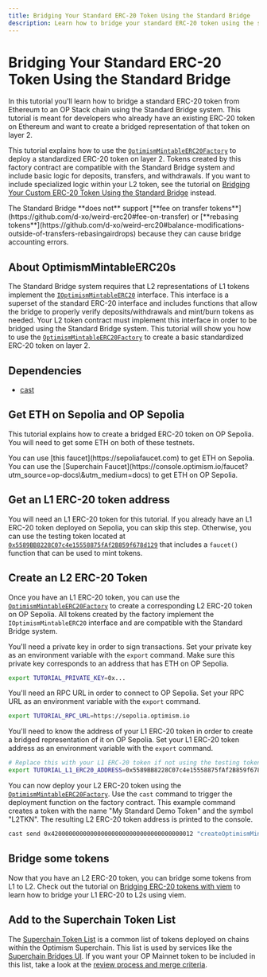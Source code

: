 ```yaml
---
title: Bridging Your Standard ERC-20 Token Using the Standard Bridge
description: Learn how to bridge your standard ERC-20 token using the standard bridge.
---
```





# Bridging Your Standard ERC-20 Token Using the Standard Bridge

In this tutorial you'll learn how to bridge a standard ERC-20 token from Ethereum to an OP Stack chain using the Standard Bridge system.
This tutorial is meant for developers who already have an existing ERC-20 token on Ethereum and want to create a bridged representation of that token on layer 2.

This tutorial explains how to use the [`OptimismMintableERC20Factory`](https://github.com/ethereum-optimism/optimism/blob/develop/packages/contracts-bedrock/src/universal/OptimismMintableERC20Factory.sol) to deploy a standardized ERC-20 token on layer 2.
Tokens created by this factory contract are compatible with the Standard Bridge system and include basic logic for deposits, transfers, and withdrawals.
If you want to include specialized logic within your L2 token, see the tutorial on [Bridging Your Custom ERC-20 Token Using the Standard Bridge](./standard-bridge-custom-token) instead.

<Info>
  The Standard Bridge **does not** support [**fee on transfer tokens**](https://github.com/d-xo/weird-erc20#fee-on-transfer) or [**rebasing tokens**](https://github.com/d-xo/weird-erc20#balance-modifications-outside-of-transfers-rebasingairdrops) because they can cause bridge accounting errors.
</Info>

## About OptimismMintableERC20s

The Standard Bridge system requires that L2 representations of L1 tokens implement the [`IOptimismMintableERC20`](https://github.com/ethereum-optimism/optimism/blob/v1.12.0/packages/contracts-bedrock/src/universal/OptimismMintableERC20.sol) interface.
This interface is a superset of the standard ERC-20 interface and includes functions that allow the bridge to properly verify deposits/withdrawals and mint/burn tokens as needed.
Your L2 token contract must implement this interface in order to be bridged using the Standard Bridge system.
This tutorial will show you how to use the [`OptimismMintableERC20Factory`](https://github.com/ethereum-optimism/optimism/blob/develop/packages/contracts-bedrock/src/universal/OptimismMintableERC20Factory.sol) to create a basic standardized ERC-20 token on layer 2.

## Dependencies

*   [cast](https://book.getfoundry.sh/getting-started/installation)

## Get ETH on Sepolia and OP Sepolia

This tutorial explains how to create a bridged ERC-20 token on OP Sepolia.
You will need to get some ETH on both of these testnets.

<Info>
  You can use [this faucet](https://sepoliafaucet.com) to get ETH on Sepolia.
  You can use the [Superchain Faucet](https://console.optimism.io/faucet?utm_source=op-docs\&utm_medium=docs) to get ETH on OP Sepolia.
</Info>

## Get an L1 ERC-20 token address

You will need an L1 ERC-20 token for this tutorial.
If you already have an L1 ERC-20 token deployed on Sepolia, you can skip this step.
Otherwise, you can use the testing token located at [`0x5589BB8228C07c4e15558875fAf2B859f678d129`](https://sepolia.etherscan.io/address/0x5589BB8228C07c4e15558875fAf2B859f678d129) that includes a `faucet()` function that can be used to mint tokens.

## Create an L2 ERC-20 Token

Once you have an L1 ERC-20 token, you can use the [`OptimismMintableERC20Factory`](https://github.com/ethereum-optimism/optimism/blob/develop/packages/contracts-bedrock/src/universal/OptimismMintableERC20Factory.sol) to create a corresponding L2 ERC-20 token on OP Sepolia.
All tokens created by the factory implement the `IOptimismMintableERC20` interface and are compatible with the Standard Bridge system.

<Steps>
  <Step title="Add a private key to your environment">

  You'll need a private key in order to sign transactions.
  Set your private key as an environment variable with the `export` command.
  Make sure this private key corresponds to an address that has ETH on OP Sepolia.

  ```bash
  export TUTORIAL_PRIVATE_KEY=0x...
  ```

  </Step>
  <Step title="Add an OP Sepolia RPC URL to your environment">

  You'll need an RPC URL in order to connect to OP Sepolia.
  Set your RPC URL as an environment variable with the `export` command.

  ```bash
export TUTORIAL_RPC_URL=https://sepolia.optimism.io
```

  </Step>
  <Step title="Add your L1 ERC-20 token address to your environment">

  You'll need to know the address of your L1 ERC-20 token in order to create a bridged representation of it on OP Sepolia.
  Set your L1 ERC-20 token address as an environment variable with the `export` command.

  ```bash
# Replace this with your L1 ERC-20 token if not using the testing token!
export TUTORIAL_L1_ERC20_ADDRESS=0x5589BB8228C07c4e15558875fAf2B859f678d129
```

  </Step>
  <Step title="Deploy your L2 ERC-20 token">

  You can now deploy your L2 ERC-20 token using the [`OptimismMintableERC20Factory`](https://github.com/ethereum-optimism/optimism/blob/develop/packages/contracts-bedrock/src/universal/OptimismMintableERC20Factory.sol).
  Use the `cast` command to trigger the deployment function on the factory contract.
  This example command creates a token with the name "My Standard Demo Token" and the symbol "L2TKN".
  The resulting L2 ERC-20 token address is printed to the console.

  ```bash
cast send 0x4200000000000000000000000000000000000012 "createOptimismMintableERC20(address,string,string)" $TUTORIAL_L1_ERC20_ADDRESS "My Standard Demo Token" "L2TKN" --private-key $TUTORIAL_PRIVATE_KEY --rpc-url $TUTORIAL_RPC_URL --json | jq -r '.logs[0].topics[2]' | cast parse-bytes32-address
```
  </Step>
</Steps>

## Bridge some tokens

Now that you have an L2 ERC-20 token, you can bridge some tokens from L1 to L2.
Check out the tutorial on [Bridging ERC-20 tokens with viem](./cross-dom-bridge-erc20) to learn how to bridge your L1 ERC-20 to L2s using viem.

## Add to the Superchain Token List

The [Superchain Token List](https://github.com/ethereum-optimism/ethereum-optimism.github.io#readme) is a common list of tokens deployed on chains within the Optimism Superchain.
This list is used by services like the [Superchain Bridges UI](https://app.optimism.io/bridge?utm_source=op-docs\&utm_medium=docs).
If you want your OP Mainnet token to be included in this list, take a look at the [review process and merge criteria](https://github.com/ethereum-optimism/ethereum-optimism.github.io#review-process-and-merge-criteria).

